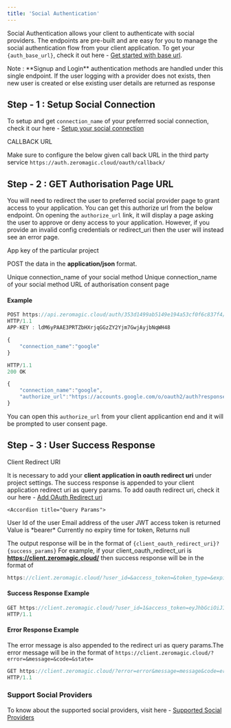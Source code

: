 ```yaml
--- 
title: 'Social Authentication' 
---
```


Social Authentication allows your client to authenticate with social providers. The endpoints are pre-built and are easy for you to manage the social authentication flow from your client application. To get your `{auth_base_url}`, check it out here - [Get started with base url](/authentication/api/generalinfo#get-started-with-base-url).

<Info>
 Note : **Signup and Login** authentication methods are handled under this single endpoint. If the user logging with a provider does not exists, then new user is created or else existing user details are returned as response
</Info>

## Step - 1 : Setup Social Connection
To setup and get `connection_name` of your preferrred social connection, check it our here - [Setup your social connection](/authentication/quickstart/methods/social) 

<Note> 
CALLBACK URL

Make sure to configure the below given call back URL in the third party service `https://auth.zeromagic.cloud/oauth/callback/`
</Note>

## Step - 2 : GET Authorisation Page URL
You will need to redirect the user to preferred social provider page to grant access to your application. You can get this authorize url from the below endpoint. On opening the `authorize_url` link, it will display a page asking the user to approve or deny access to your application. However, if you provide an invalid config credentials or redirect_uri then the user will instead see an error page.


<Accordion title="Endpoint" defaultOpen="true">
  <ParamField path="POST" type="{auth_base_url}/oauth" />
</Accordion>

 <Accordion title="Header">
  <ParamField query="APP-KEY" type="string" required>
    App key of the particular project
  </ParamField>
</Accordion>

 
  <Accordion title="Body Data" >

POST the data in the **application/json** format.

<ParamField body="connection_name" type="string" required>
  Unique connection_name of your social method
</ParamField>
</Accordion>
 

  <Accordion title="Response Body Data">
 <ResponseField name="connection_name" type="string">
  Unique connection_name of your social method
</ResponseField>

<ResponseField name="authorize_url" type="string">
  URL of authorisation consent page
</ResponseField> 
  </Accordion>
 
#### Example

```jsx Request
POST https://api.zeromagic.cloud/auth/353d1499ab5149e194a53cf0f6c837f4/development/oauth 
HTTP/1.1
APP-KEY : ldM6yPAAE3PRTZbHXrjqGGzZY2Yjm7GwjAyjbNqWH48

{
    "connection_name":"google"
}
```
 
```jsx Response
HTTP/1.1 
200 OK

{
    "connection_name":"google",
    "authorize_url":"https://accounts.google.com/o/oauth2/auth?response_type=code&client_id=697287702987-gkvha4hnaucu0bks7p92b3.apps.googleusercontent.com&redirect_uri=http%3A//localhost%3A8000/api/oauth/callback&scope=https://www.googleapis.com/auth/userinfo.email&state=gAAAAABmITpQ_yFqTdppecJMBvXYFwa6lbJyF-DbxIfQ2LbvkEvErkFYQhrrqb_ABxWCXL75VcFGBf2cx010roKZ0VSFj8JHg-X6sieSSguLIoJfHF3l0t1QfA8F57wg4jmjZZEeQ=="
}
```

You can open this `authorize_url` from your client applicantion end and it will be prompted to user consent page.

## Step - 3 : User Success Response

<Note> 
Client Redirect URI

It is necessary to add your **client application in oauth redirect uri** under project settings. The success response is appended to your client application redirect uri as query params. To add oauth redirect uri, check it our here - [Add OAuth Redirect uri](/authentication/quickstart/methods/social)  

</Note> 


 
    <Accordion title="Query Params">

<ParamField query="user_id" type="string">
  User Id of the user
</ParamField>

<ParamField query="email" type="string">
  Email address of the user
</ParamField> 

<ParamField query="access_token" type="string">
  JWT access token is returned
</ParamField>

<ParamField query="token_type" type="string">
  Value is *bearer*
</ParamField>

<ParamField query="expires_in" type="string">
  Currently no expiry time for token, Returns null
</ParamField>
  </Accordion>

The output response will be in the format of `{client_oauth_redirect_uri}?{success_params}`
For example, if your client_oauth_redirect_uri is **https://client.zeromagic.cloud/** then success response will be in the format of

```jsx
https://client.zeromagic.cloud/?user_id=&access_token=&token_type=&expires_in=
```

#### Success Response Example

```jsx Success Response
GET https://client.zeromagic.cloud/?user_id=1&access_token=eyJhbGciOiJIUzI1NiIsInR5cCI6IkpXVCJ9.eyJpZCI6MTIzNDU2Nzg5LCJuYW1lIjoiSm9zZXBoIn0.OpOSSw7e485LOP5PrzScxHb7SR6sAOMRckfFwi4rp7o&token_type=bearer&expires_in=null
HTTP/1.1 
```

#### Error Response Example

The error message is also appended to the redirect uri as query params.The error message will be in the format of `https://client.zeromagic.cloud/?error=&message=&code=&state=`

```jsx Error Response
GET https://client.zeromagic.cloud/?error=error&message=message&code=error_code&state=gAAAAABmIWikfuZW6M2N5P6aGiL7wZOp1D_wCC2aIP4nlqFmVjS7KhHByd5zJjK_BpFeAc8yj24CDDmCtgC4MV1bATWEKzmkLw%3D%3D
HTTP/1.1 
```

### Support Social Providers 

To know about the supported social providers, visit here - [Supported Social Providers](/authentication/quickstart/methods/social#supported-social-providers)
